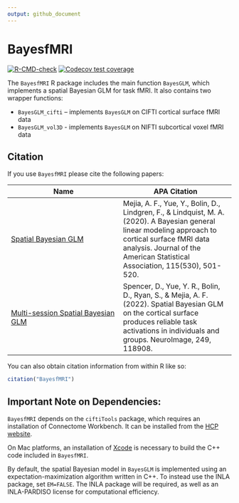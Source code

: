 ```yaml
---
output: github_document
---
```


<!-- README.md is generated from README.Rmd. Please edit that file -->

# BayesfMRI

<!-- badges: start -->
[![R-CMD-check](https://github.com/mandymejia/BayesfMRI/workflows/R-CMD-check/badge.svg)](https://github.com/mandymejia/BayesfMRI/actions)
[![Codecov test coverage](https://codecov.io/gh/mandymejia/BayesfMRI/branch/master/graph/badge.svg)](https://app.codecov.io/gh/mandymejia/BayesfMRI?branch=master)
<!-- badges: end -->

The `BayesfMRI` R package includes the main function `BayesGLM`, which implements a spatial Bayesian GLM for task fMRI. It also contains two wrapper functions:

* `BayesGLM_cifti` – implements `BayesGLM` on CIFTI cortical surface fMRI data
* `BayesGLM_vol3D` - implements `BayesGLM` on NIFTI subcortical voxel fMRI data

## Citation

If you use `BayesfMRI` please cite the following papers:


| Name | APA Citation |
| -------------  | ------------- |
| [Spatial Bayesian GLM](https://doi.org/10.1080/01621459.2019.1611582) | Mejia, A. F., Yue, Y., Bolin, D., Lindgren, F., & Lindquist, M. A. (2020). A Bayesian general linear modeling approach to cortical surface fMRI data analysis. Journal of the American Statistical Association, 115(530), 501-520. | 
| [Multi-session Spatial Bayesian GLM](https://doi.org/10.1016/j.neuroimage.2022.118908) | Spencer, D., Yue, Y. R., Bolin, D., Ryan, S., & Mejia, A. F. (2022). Spatial Bayesian GLM on the cortical surface produces reliable task activations in individuals and groups. NeuroImage, 249, 118908. | 

You can also obtain citation information from within R like so:

``` r
citation("BayesfMRI")
```

## Important Note on Dependencies:

`BayesfMRI` depends on the `ciftiTools` package, which requires an installation of Connectome Workbench.  It can be installed from the [HCP website](https://www.humanconnectome.org/software/get-connectome-workbench).

On Mac platforms, an installation of [Xcode](https://mac.r-project.org/tools/) is necessary to build the C++ code included in `BayesfMRI`. 

By default, the spatial Bayesian model in `BayesGLM` is implemented using an expectation-maximization algorithm written in C++. To instead use the INLA package, set `EM=FALSE`. The INLA package will be required, as well as an INLA-PARDISO license for computational efficiency. 

<!-- The INLA package is required, which, due to a CRAN policy, will not be installed automatically. You can obtain it by running `install.packages("INLA", repos=c(getOption("repos"), INLA="https://inla.r-inla-download.org/R/stable"), dep=FALSE)`.  The default R-INLA binaries are built on Ubuntu1604. Instructions on how to obtain binaries for other Linux builds are available at https://www.r-inla.org/events/alternativelinuxbuilds.  **Note: INLA must be installed before installing `BayesfMRI`.**

An INLA-PARDISO license is also required for computational efficiency.  To obtain an INLA-PARDISO license, run `inla.pardiso()` in R after running `library(INLA)`. Once you obtain a license, point to it using `INLA::inla.setOption(pardiso.license = "pardiso.lic")` followed by `INLA::inla.pardiso.check()` to ensure that PARDISO is successfully installed and running. -->
